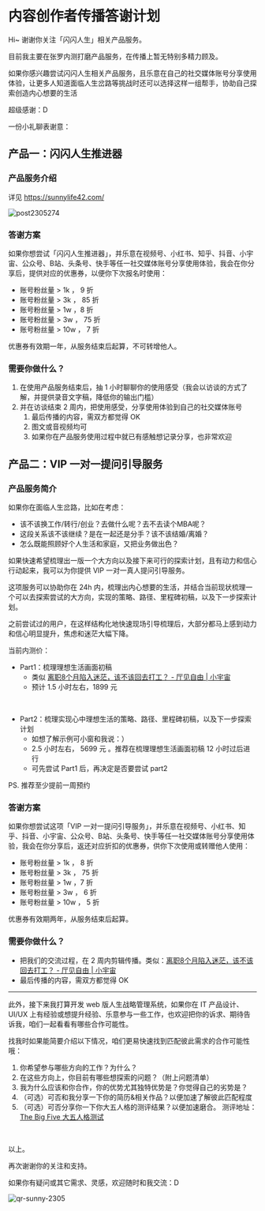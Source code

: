 # 内容创作者传播答谢计划

Hi~ 谢谢你关注「闪闪人生」相关产品服务。

目前我主要在张罗内测打磨产品服务，在传播上暂无特别多精力顾及。

如果你感兴趣尝试闪闪人生相关产品服务，且乐意在自己的社交媒体账号分享使用体验，让更多人知道面临人生岔路等挑战时还可以选择这样一组帮手，协助自己探索创造内心想要的生活

超级感谢：D

一份小礼聊表谢意：

## 产品一：闪闪人生推进器 

### 产品服务介绍

详见 https://sunnylife42.com/

![post2305274](https://cdn.sunnyhuang.net/share/bzKH7n.jpg ':size=280')


### 答谢方案

如果你想尝试「闪闪人生推进器」，并乐意在视频号、小红书、知乎、抖音、小宇宙、公众号、B站、头条号、快手等任一社交媒体账号分享使用体验，我会在你分享后，提供对应的优惠券，以便你下次报名时使用：

- 账号粉丝量 > 1k ， 9 折
- 账号粉丝量 > 3k ， 85 折
- 账号粉丝量 > 1w ，8 折
- 账号粉丝量 > 3w ， 75 折
- 账号粉丝量 > 10w ， 7 折




优惠券有效期一年，从服务结束后起算，不可转增他人。

### 需要你做什么？

1. 在使用产品服务结束后，抽 1 小时聊聊你的使用感受（我会以访谈的方式了解，并提供录音文字稿，降低你的输出门槛）
2. 并在访谈结束 2 周内，把使用感受，分享使用体验到自己的社交媒体账号
   1. 最后传播的内容，需双方都觉得 OK 
   2. 图文或音视频均可
   2. 如果你在产品服务使用过程中就已有感触想记录分享，也非常欢迎

## 产品二：VIP 一对一提问引导服务

### 产品服务简介

如果你在面临人生岔路，比如在考虑：
* 该不该换工作/转行/创业？去做什么呢？去不去读个MBA呢？
* 这段关系该不该继续？是在一起还是分手？该不该结婚/离婚？
* 怎么既能照顾好个人生活和家庭，又把业务做出色？

如果快速希望梳理出一版一个大方向以及接下来可行的探索计划，且有动力和信心行动起来，我可以为你提供 VIP 一对一真人提问引导服务。

这项服务可以协助你在 24h 内，梳理出内心想要的生活，并结合当前现状梳理一个可以去探索尝试的大方向，实现的策略、路径、里程碑初稿，以及下一步探索计划。

之前尝试过的用户，在这样结构化地快速现场引导梳理后，大部分都马上感到动力和信心明显提升，焦虑和迷茫大幅下降。

当前内测价：

- Part1：梳理理想生活画面初稿
  - 类似 [离职8个月陷入迷茫，该不该回去打工？ - 厅见自由 | 小宇宙](https://www.xiaoyuzhoufm.com/episode/6422a20c8aca9099d785bd4b)
  - 预计 1.5 小时左右，1899 元 

<br />

- Part2：梳理实现心中理想生活的策略、路径、里程碑初稿，以及下一步探索计划
  - 如想了解示例可小窗和我说：）
  - 2.5 小时左右， 5699 元 。推荐在梳理理想生活画面初稿 12 小时过后进行
  - 可先尝试 Part1 后，再决定是否要尝试 part2 

PS. 推荐至少提前一周预约

### 答谢方案

如果你想尝试这项「VIP 一对一提问引导服务」，并乐意在视频号、小红书、知乎、抖音、小宇宙、公众号、B站、头条号、快手等任一社交媒体账号分享使用体验，我会在你分享后，返还对应折扣的优惠券，供你下次使用或转赠他人使用：

- 账号粉丝量 > 1k ， 8 折
- 账号粉丝量 > 3k ， 75 折
- 账号粉丝量 > 1w ，7 折
- 账号粉丝量 > 3w ， 6 折
- 账号粉丝量 > 10w ， 5 折




优惠券有效期两年，从服务结束后起算。

### 需要你做什么？

- 把我们的交流过程，在 2 周内剪辑传播。类似：[离职8个月陷入迷茫，该不该回去打工？ - 厅见自由 | 小宇宙](https://www.xiaoyuzhoufm.com/episode/6422a20c8aca9099d785bd4b)
- 最后传播的内容，需双方都觉得 OK




---


此外，接下来我打算开发 web 版人生战略管理系统，如果你在 IT 产品设计、UI/UX 上有经验或想提升经验、乐意参与一些工作，也欢迎把你的诉求、期待告诉我，咱们一起看看有哪些合作可能性。

找我时如果能简要介绍以下情况，咱们更易快速找到匹配彼此需求的合作可能性哦：

1. 你希望参与哪些方向的工作？为什么？
2. 在这些方向上，你目前有哪些想探索的问题？（附上问题清单）
3. 我为什么应该和你合作，你的优势尤其独特优势是？你觉得自己的劣势是？
5. （可选）可否和我分享一下你的简历&相关作品？以便加速了解彼此匹配程度
6. （可选）可否分享你一下你大五人格的测评结果？以便加速磨合。
测评地址：[The Big Five 大五人格测试](http://www.apesk.com/bigfive/index.asp)



<br />

以上。


再次谢谢你的关注和支持。

如果你有疑问或其它需求、灵感，欢迎随时和我交流：D

![qr-sunny-2305](https://cdn.sunnyhuang.net/share/qr-sunny-2305.jpg/webp ':size=200')